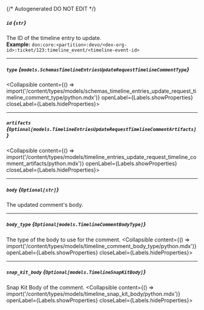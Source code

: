 {/* Autogenerated DO NOT EDIT  */}

##### `id` *{`str`}*
The ID of the timeline entry to update.
<br/>
**Example:** `don:core:<partition>:devo/<dev-org-id>:ticket/123:timeline_event/<timeline-event-id>`

---
##### `type` *{`models.SchemasTimelineEntriesUpdateRequestTimelineCommentType`}*
<Collapsible content={() => import('/content/types/models/schemas_timeline_entries_update_request_timeline_comment_type/python.mdx')} openLabel={Labels.showProperties} closeLabel={Labels.hideProperties}>
</Collapsible>

---
##### `artifacts` *{`Optional[models.TimelineEntriesUpdateRequestTimelineCommentArtifacts]`}*
<Collapsible content={() => import('/content/types/models/timeline_entries_update_request_timeline_comment_artifacts/python.mdx')} openLabel={Labels.showProperties} closeLabel={Labels.hideProperties}>
</Collapsible>

---
##### `body` *{`Optional[str]`}*
The updated comment's body.

---
##### `body_type` *{`Optional[models.TimelineCommentBodyType]`}*
The type of the body to use for the comment.
<Collapsible content={() => import('/content/types/models/timeline_comment_body_type/python.mdx')} openLabel={Labels.showProperties} closeLabel={Labels.hideProperties}>
</Collapsible>

---
##### `snap_kit_body` *{`Optional[models.TimelineSnapKitBody]`}*
Snap Kit Body of the comment.
<Collapsible content={() => import('/content/types/models/timeline_snap_kit_body/python.mdx')} openLabel={Labels.showProperties} closeLabel={Labels.hideProperties}>
</Collapsible>


